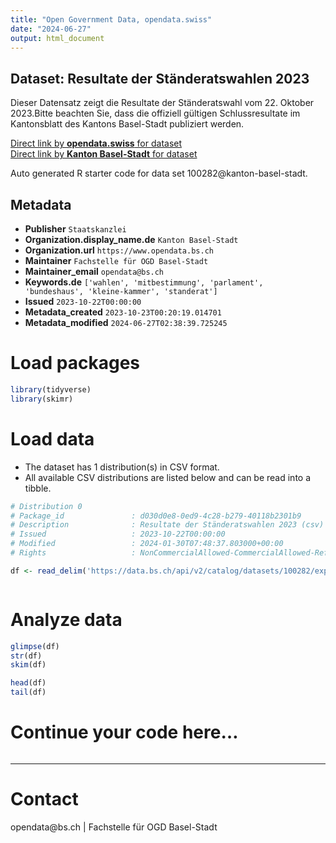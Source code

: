 ```yaml
---
title: "Open Government Data, opendata.swiss"
date: "2024-06-27"
output: html_document
---
```


## Dataset: Resultate der Ständeratswahlen 2023

Dieser Datensatz zeigt die Resultate der Ständeratswahl vom 22. Oktober 2023.Bitte beachten Sie, dass die offiziell gültigen Schlussresultate im Kantonsblatt des Kantons Basel-Stadt publiziert werden.

[Direct link by **opendata.swiss** for dataset](https://opendata.swiss/de/dataset/resultate-der-standeratswahlen-2023)<br>
[Direct link by **Kanton Basel-Stadt** for dataset](https://data.bs.ch/explore/dataset/100282/)

Auto generated R starter code for data set 100282@kanton-basel-stadt.

## Metadata

- **Publisher** `Staatskanzlei`
- **Organization.display_name.de** `Kanton Basel-Stadt`
- **Organization.url** `https://www.opendata.bs.ch`
- **Maintainer** `Fachstelle für OGD Basel-Stadt`
- **Maintainer_email** `opendata@bs.ch`
- **Keywords.de** `['wahlen', 'mitbestimmung', 'parlament', 'bundeshaus', 'kleine-kammer', 'standerat']`
- **Issued** `2023-10-22T00:00:00`
- **Metadata_created** `2023-10-23T00:20:19.014701`
- **Metadata_modified** `2024-06-27T02:38:39.725245`


# Load packages

```r

library(tidyverse)
library(skimr)

```

# Load data

-   The dataset has 1 distribution(s) in CSV format.
-   All available CSV distributions are listed below and can be read into a tibble.

```r

# Distribution 0
# Package_id               : d030d0e8-0ed9-4c28-b279-40118b2301b9
# Description              : Resultate der Ständeratswahlen 2023 (csv)
# Issued                   : 2023-10-22T00:00:00
# Modified                 : 2024-01-30T07:48:37.803000+00:00
# Rights                   : NonCommercialAllowed-CommercialAllowed-ReferenceRequired

df <- read_delim('https://data.bs.ch/api/v2/catalog/datasets/100282/exports/csv')



```

# Analyze data

```r

glimpse(df)
str(df)
skim(df)

head(df)
tail(df)

```

# Continue your code here...

```r

```

------------------------------------------------------------------------

# Contact

opendata@bs.ch | Fachstelle für OGD Basel-Stadt

